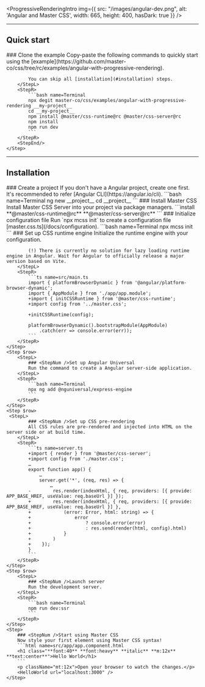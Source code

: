 
<ProgressiveRenderingIntro img={{
    src: "/images/angular-dev.png",
    alt: 'Angular and Master CSS',
    width: 665, height: 400, hasDark: true }} />

---

## Quick start
<StepSection>
    <Step $row>
        <StepL>
            ### <StepNum />Clone the example
            Copy-paste the following commands to quickly start using the [example](https://github.com/master-co/css/tree/rc/examples/angular-with-progressive-rendering).

            You can skip all [installation](#installation) steps.
        </StepL>
        <StepR>
            ```bash name=Terminal
            npx degit master-co/css/examples/angular-with-progressive-rendering __my-project__
            cd __my-project__
            npm install @master/css-runtime@rc @master/css-server@rc
            npm install
            npm run dev
            ```
        </StepR>
        <StepEnd/>
    </Step>
</StepSection>

---

## Installation

<StepSection>
    <Step $row>
        <StepL>
            ### <StepNum />Create a project
            If you don&#39;t have a Angular project, create one first. It&#39;s recommended to refer [Angular CLI](https://angular.io/cli).
        </StepL>
        <StepR>
            ```bash name=Terminal
            ng new __project__
            cd __project__
            ```
        </StepR>
    </Step>
    <Step $row>
        <StepL>
            ### <StepNum />Install Master CSS
            Install Master CSS Server into your project via package managers.
        </StepL>
        <StepR>
            ```install
            **@master/css-runtime@rc** **@master/css-server@rc**
            ```
        </StepR>
    </Step>
    <Step $row>
        <StepL>
            ### <StepNum />Initialize configuration file
            Run `npx mcss init` to create a configuration file [master.css.ts](/docs/configuration).
        </StepL>
        <StepR>
            ```bash name=Terminal
            npx mcss init
            ```
        </StepR>
    </Step>
    <Step $row>
        <StepL>
            ### <StepNum />Set up CSS runtime engine
            Initialize the runtime engine with your configuration.

            (!) There is currently no solution for lazy loading runtime engine in Angular. Wait for Angular to officially release a major version based on Vite.
        </StepL>
        <StepR>
            ```ts name=src/main.ts
            import { platformBrowserDynamic } from '@angular/platform-browser-dynamic';
            import { AppModule } from './app/app.module';
            +import { initCSSRuntime } from '@master/css-runtime';
            +import config from '../master.css';

            +initCSSRuntime(config);

            platformBrowserDynamic().bootstrapModule(AppModule)
                .catch(err => console.error(err));
            ```
        </StepR>
    </Step>
    <Step $row>
        <StepL>
            ### <StepNum />Set up Angular Universal
            Run the command to create a Angular server-side application.
        </StepL>
        <StepR>
            ```bash name=Terminal
            npx ng add @nguniversal/express-engine
            ```
        </StepR>
    </Step>
    <Step $row>
     <StepL>
            ### <StepNum />Set up CSS pre-rendering
            All CSS rules are pre-rendered and injected into HTML on the server side or at build time.
        </StepL>
        <StepR>
            ```ts name=server.ts
            +import { render } from '@master/css-server';
            +import config from './master.css';
            …
            export function app() {
                …
                server.get('*', (req, res) => {
                    …
            -        res.render(indexHtml, { req, providers: [{ provide: APP_BASE_HREF, useValue: req.baseUrl }] });
            +        res.render(indexHtml, { req, providers: [{ provide: APP_BASE_HREF, useValue: req.baseUrl }] },
            +            (error: Error, html: string) => {
            +                error
            +                    ? console.error(error)
            +                    : res.send(render(html, config).html)
            +            }
            +        )
            +    });
            }
            ```
        </StepR>
    </Step>
    <Step $row>
        <StepL>
            ### <StepNum />Launch server
            Run the development server.
        </StepL>
        <StepR>
            ```bash name=Terminal
            npm run dev:ssr
            ```
        </StepR>
    </Step>
    <Step>
        ### <StepNum />Start using Master CSS
        Now style your first element using Master CSS syntax!
        ```html name=src/app/app.component.html
        <h1 class="**font:40** **font:heavy** **italic** **m:12x** **text:center**">Hello World</h1>
        ```
        <p className="mt:12x">Open your browser to watch the changes.</p>
        <HelloWorld url="localhost:3000" />
    </Step>
</StepSection>